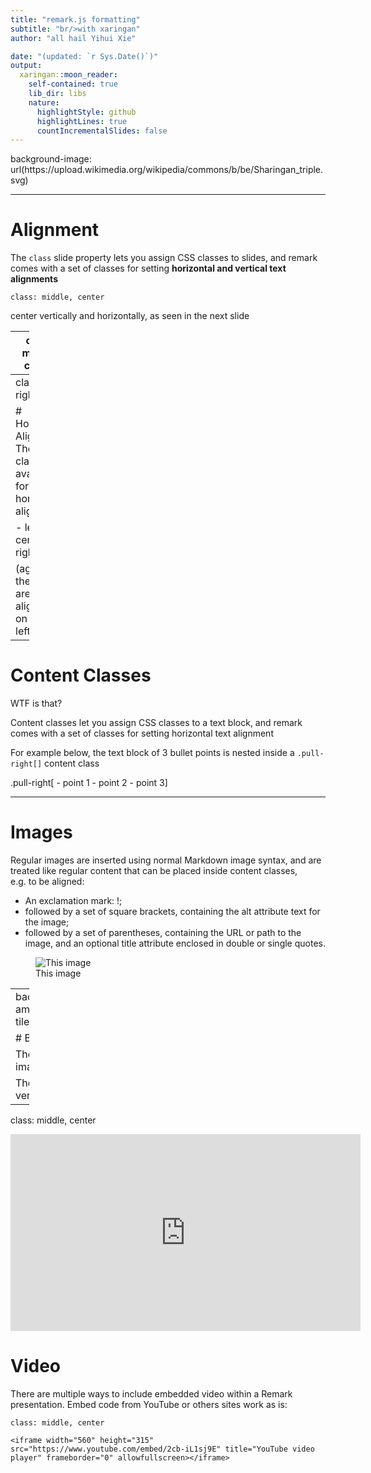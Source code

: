 ```yaml
---
title: "remark.js formatting"
subtitle: "br/>with xaringan"
author: "all hail Yihui Xie"

date: "(updated: `r Sys.Date()`)"
output:
  xaringan::moon_reader:
    self-contained: true
    lib_dir: libs
    nature:
      highlightStyle: github
      highlightLines: true
      countIncrementalSlides: false
---
```


background-image: url(https://upload.wikimedia.org/wikipedia/commons/b/be/Sharingan_triple.svg)


---

# Alignment

The `class` slide property lets you assign CSS classes to slides, and remark comes with a set of classes for setting **horizontal and vertical text alignments**

`class: middle, center`

center vertically and horizontally, as seen in the next slide

---
class: middle, center

# Alignment

The alternatives available for vertical alignment: 

- top
- middle
- bottom

(and I don't like how the bullets are left aligned)


---
class: right

# Horizontal Alignment
The classes available for horizontal alignment:

- left
- center
- right

(again, the bullets are aligned on the left)


---

# Content Classes

WTF is that? 

Content classes let you assign CSS classes to a text block, and remark comes with a set of classes for setting horizontal text alignment

For example below, the text block of 3 bullet points is nested inside a `.pull-right[]` content class

.pull-right[
- point 1
- point 2
- point 3
]



---

# Images

Regular images are inserted using normal Markdown image syntax, and are treated like regular content that can be placed inside content classes, e.g. to be aligned:


- An exclamation mark: !;
- followed by a set of square brackets, containing the alt attribute text for the image;
- followed by a set of parentheses, containing the URL or path to the image, and an optional title attribute enclosed in double or single quotes.

![This image](https://images-na.ssl-images-amazon.com/images/G/01/img15/pet-products/small-tiles/23695_pets_vertical_store_dogs_small_tile_8._CB312176604_.jpg)

---
background-image: url(https://images-na.ssl-images-amazon.com/images/G/01/img15/pet-products/small-tiles/23695_pets_vertical_store_dogs_small_tile_8._CB312176604_.jpg)

# Background Images

The `background-image` slide property lets you set the background-image CSS property for the slide.

The background image will by default be centered both horizontally and vertically on the slide, and scaled down to fit if it is larger than the slide.


---
class: middle, center

<iframe width="560" height="315" src="https://www.youtube.com/embed/2cb-iL1sj9E" title="YouTube video player" frameborder="0" allow="accelerometer; autoplay; clipboard-write; encrypted-media; gyroscope; picture-in-picture" allowfullscreen></iframe>


# Video

There are multiple ways to include embedded video within a Remark presentation. Embed code from YouTube or others sites work as is:

`class: middle, center`

`<iframe width="560" height="315" src="https://www.youtube.com/embed/2cb-iL1sj9E" title="YouTube video player" frameborder="0" allowfullscreen></iframe>`

